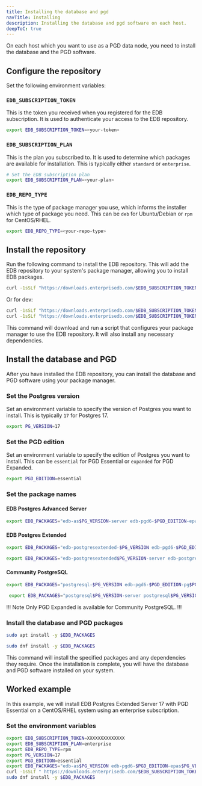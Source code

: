 ```yaml
---
title: Installing the database and pgd
navTitle: Installing
description: Installing the database and pgd software on each host.
deepToC: true
---
```


On each host which you want to use as a PGD data node, you need to install the database and the PGD software.

## Configure the repository

Set the following environment variables:

### `EDB_SUBSCRIPTION_TOKEN`

This is the token you received when you registered for the EDB subscription. It is used to authenticate your access to the EDB repository.

```bash
export EDB_SUBSCRIPTION_TOKEN=<your-token>
```

### `EDB_SUBSCRIPTION_PLAN`

This is the plan you subscribed to. It is used to determine which packages are available for installation. This is typically either `standard` or `enterprise`.

```bash
# Set the EDB subscription plan
export EDB_SUBSCRIPTION_PLAN=<your-plan>
```

### `EDB_REPO_TYPE`

This is the type of package manager you use, which informs the installer which type of package you need. This can be `deb` for Ubuntu/Debian or `rpm` for CentOS/RHEL.

```bash
export EDB_REPO_TYPE=<your-repo-type>
```

## Install the repository

Run the following command to install the EDB repository. This will add the EDB repository to your system's package manager, allowing you to install EDB packages.

```bash
curl -1sSLf "https://downloads.enterprisedb.com/$EDB_SUBSCRIPTION_TOKEN/$EDB_SUBSCRIPTION_PLAN/setup.$EDB_REPO_TYPE.sh" | sudo -E bash
```

Or for dev:

```bash
curl -1sSLf "https://downloads.enterprisedb.com/$EDB_SUBSCRIPTION_TOKEN/dev/setup.$EDB_REPO_TYPE.sh" | sudo -E bash
curl -1sSLf "https://downloads.enterprisedb.com/$EDB_SUBSCRIPTION_TOKEN/dev_postgres_distributed/setup.$EDB_REPO_TYPE.sh" | sudo -E bash
```

This command will download and run a script that configures your package manager to use the EDB repository. It will also install any necessary dependencies.

## Install the database and PGD

After you have installed the EDB repository, you can install the database and PGD software using your package manager.

### Set the Postgres version

Set an environment variable to specify the version of Postgres you want to install. This is typically `17` for Postgres 17.

```bash
export PG_VERSION=17
```

### Set the PGD edition

Set an environment variable to specify the edition of Postgres you want to install. This can be `essential` for PGD Essential or `expanded` for PGD Expanded.

```bash
export PGD_EDITION=essential
```

### Set the package names

#### EDB Postgres Advanced Server
  
  ```bash
  export EDB_PACKAGES="edb-as$PG_VERSION-server edb-pgd6-$PGD_EDITION-epas$PG_VERSION"
  ```

#### EDB Postgres Extended
  
<TabContainer syncKey="platform">

<Tab title="Debian/Ubuntu" active>

  ```bash
  export EDB_PACKAGES="edb-postgresextended-$PG_VERSION edb-pgd6-$PGD_EDITION-pgextended$PG_VERSION"
  ```

</Tab>
<Tab title="CentOS/RHEL">

  ```bash
  export EDB_PACKAGES="edb-postgresextended$PG_VERSION-server edb-postgresextended$PG_VERSION-contrib edb-pgd6-$PGD_EDITION-pgextended$PG_VERSION"
  ```

</Tab>
</TabContainer>

#### Community PostgreSQL

<TabContainer syncKey="platform">

<Tab title="Debian/Ubuntu" active>

  ```bash
  export EDB_PACKAGES="postgresql-$PG_VERSION edb-pgd6-$PGD_EDITION-pg$PG_VERSION"
  ```

</Tab>
<Tab title="CentOS/RHEL">

 ```bash
  export EDB_PACKAGES="postgresql$PG_VERSION-server postgresql$PG_VERSION-contrib edb-pgd6-$PGD_EDITION-pg$PG_VERSION"
  ```

</Tab>
</TabContainer>

!!! Note
Only PGD Expanded is available for Community PostgreSQL.
!!!

### Install the database and PGD packages

<TabContainer syncKey="platform">

<Tab title="Debian/Ubuntu" active>

```bash
sudo apt install -y $EDB_PACKAGES
```

</Tab>

<Tab title="CentOS/RHEL">

```bash
sudo dnf install -y $EDB_PACKAGES
```

</Tab>

</TabContainer>

This command will install the specified packages and any dependencies they require. Once the installation is complete, you will have the database and PGD software installed on your system.


## Worked example

In this example, we will install EDB Postgres Extended Server 17 with PGD Essential on a CentOS/RHEL system using an enterprise subscription.

### Set the environment variables

```bash
export EDB_SUBSCRIPTION_TOKEN=XXXXXXXXXXXXXX
export EDB_SUBSCRIPTION_PLAN=enterprise
export EDB_REPO_TYPE=rpm
export PG_VERSION=17
export PGD_EDITION=essential
export EDB_PACKAGES="edb-as$PG_VERSION edb-pgd6-$PGD_EDITION-epas$PG_VERSION"
curl -1sSLf " https://downloads.enterprisedb.com/$EDB_SUBSCRIPTION_TOKEN/$EDB_SUBSCRIPTION_PLAN/setup.$EDB_REPO_TYPE.sh" | sudo -E bash
sudo dnf install -y $EDB_PACKAGES
```

